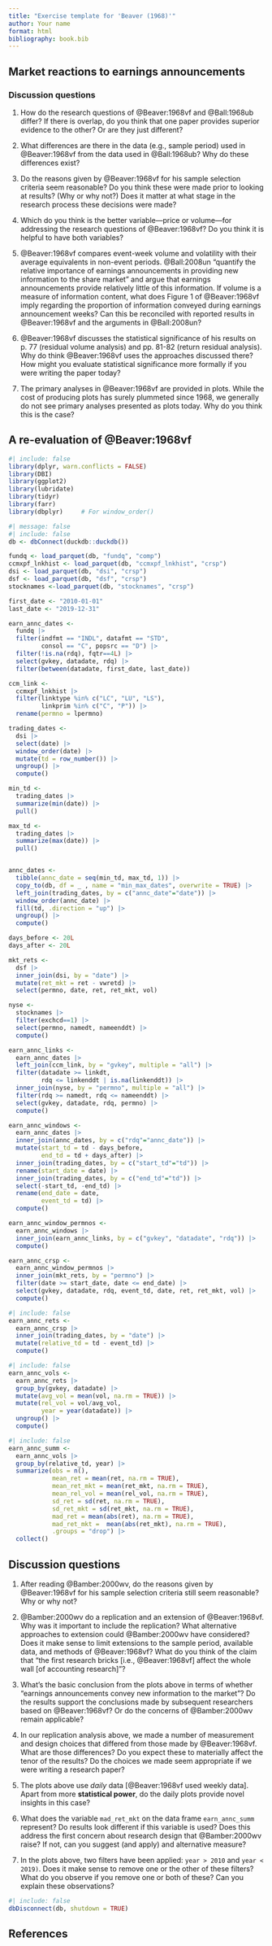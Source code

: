 ```yaml
---
title: "Exercise template for 'Beaver (1968)'"
author: Your name
format: html
bibliography: book.bib
---
```


## Market reactions to earnings announcements

### Discussion questions

1. How do the research questions of @Beaver:1968vf and @Ball:1968ub differ?
If there is overlap, do you think that one paper provides superior evidence to the other?
Or are they just different?

2. What differences are there in the data (e.g., sample period) used in @Beaver:1968vf from the data used in @Ball:1968ub?
Why do these differences exist?

3. Do the reasons given by @Beaver:1968vf for his sample selection criteria seem reasonable? 
Do you think these were made prior to looking at results? (Why or why not?)
Does it matter at what stage in the research process these decisions were made?

3. Which do you think is the better variable---price or volume---for addressing the research questions of @Beaver:1968vf?
Do you think it is helpful to have both variables?

4. @Beaver:1968vf compares event-week volume and volatility with their average equivalents in non-event periods.
@Ball:2008un "quantify the relative importance of earnings announcements in providing new information to the share market" and argue that earnings announcements provide relatively little of this information.
If volume is a measure of information content, what does Figure 1 of @Beaver:1968vf imply regarding the proportion of information conveyed during earnings announcement weeks?
Can this be reconciled with reported results in @Beaver:1968vf and the arguments in @Ball:2008un?

5. @Beaver:1968vf discusses the statistical significance of his results on p. 77 (residual volume analysis) and pp. 81-82 (return residual analysis).
Why do think @Beaver:1968vf uses the approaches discussed there?
How might you evaluate statistical significance more formally if you were writing the paper today?

6. The primary analyses in @Beaver:1968vf are provided in plots.
While the cost of producing plots has surely plummeted since 1968, we generally do not see primary analyses presented as plots today.
Why do you think this is the case?

## A re-evaluation of @Beaver:1968vf

```r
#| include: false
library(dplyr, warn.conflicts = FALSE)
library(DBI)
library(ggplot2)
library(lubridate)
library(tidyr)
library(farr)
library(dbplyr)     # For window_order()
```

```r
#| message: false
#| include: false
db <- dbConnect(duckdb::duckdb())

fundq <- load_parquet(db, "fundq", "comp")
ccmxpf_lnkhist <- load_parquet(db, "ccmxpf_lnkhist", "crsp")
dsi <- load_parquet(db, "dsi", "crsp")
dsf <- load_parquet(db, "dsf", "crsp")
stocknames <-load_parquet(db, "stocknames", "crsp")

first_date <- "2010-01-01"
last_date <- "2019-12-31"

earn_annc_dates <-
  fundq |>
  filter(indfmt == "INDL", datafmt == "STD",
         consol == "C", popsrc == "D") |>
  filter(!is.na(rdq), fqtr==4L) |>
  select(gvkey, datadate, rdq) |>
  filter(between(datadate, first_date, last_date))

ccm_link <-
  ccmxpf_lnkhist |>
  filter(linktype %in% c("LC", "LU", "LS"),
         linkprim %in% c("C", "P")) |>
  rename(permno = lpermno)

trading_dates <-
  dsi |>
  select(date) |>
  window_order(date) |>
  mutate(td = row_number()) |>
  ungroup() |>
  compute()

min_td <- 
  trading_dates |>
  summarize(min(date)) |>
  pull()

max_td <- 
  trading_dates |>
  summarize(max(date)) |>
  pull()


annc_dates <-
  tibble(annc_date = seq(min_td, max_td, 1)) |>
  copy_to(db, df = _ , name = "min_max_dates", overwrite = TRUE) |>
  left_join(trading_dates, by = c("annc_date"="date")) |>
  window_order(annc_date) |>
  fill(td, .direction = "up") |>
  ungroup() |>
  compute()

days_before <- 20L
days_after <- 20L

mkt_rets <-
  dsf |>
  inner_join(dsi, by = "date") |>
  mutate(ret_mkt = ret - vwretd) |>
  select(permno, date, ret, ret_mkt, vol)

nyse <-
  stocknames |> 
  filter(exchcd==1) |>
  select(permno, namedt, nameenddt) |>
  compute()

earn_annc_links <-
  earn_annc_dates |>
  left_join(ccm_link, by = "gvkey", multiple = "all") |>
  filter(datadate >= linkdt, 
         rdq <= linkenddt | is.na(linkenddt)) |>
  inner_join(nyse, by = "permno", multiple = "all") |>
  filter(rdq >= namedt, rdq <= nameenddt) |>
  select(gvkey, datadate, rdq, permno) |>
  compute()

earn_annc_windows <-
  earn_annc_dates |>
  inner_join(annc_dates, by = c("rdq"="annc_date")) |>
  mutate(start_td = td - days_before, 
         end_td = td + days_after) |>
  inner_join(trading_dates, by = c("start_td"="td")) |>
  rename(start_date = date) |>
  inner_join(trading_dates, by = c("end_td"="td")) |>
  select(-start_td, -end_td) |>
  rename(end_date = date,
         event_td = td) |>
  compute()

earn_annc_window_permnos <-
  earn_annc_windows |>
  inner_join(earn_annc_links, by = c("gvkey", "datadate", "rdq")) |>
  compute()

earn_annc_crsp <-
  earn_annc_window_permnos |>
  inner_join(mkt_rets, by = "permno") |>
  filter(date >= start_date, date <= end_date) |>
  select(gvkey, datadate, rdq, event_td, date, ret, ret_mkt, vol) |>
  compute()
```

```r
#| include: false
earn_annc_rets <-
  earn_annc_crsp |>
  inner_join(trading_dates, by = "date") |>
  mutate(relative_td = td - event_td) |>
  compute()
```

```r
#| include: false
earn_annc_vols <-
  earn_annc_rets |>
  group_by(gvkey, datadate) |>
  mutate(avg_vol = mean(vol, na.rm = TRUE)) |>
  mutate(rel_vol = vol/avg_vol,
         year = year(datadate)) |>
  ungroup() |>
  compute()
```

```r
#| include: false
earn_annc_summ <-
  earn_annc_vols |>
  group_by(relative_td, year) |>
  summarize(obs = n(),
            mean_ret = mean(ret, na.rm = TRUE),
            mean_ret_mkt = mean(ret_mkt, na.rm = TRUE),
            mean_rel_vol = mean(rel_vol, na.rm = TRUE),
            sd_ret = sd(ret, na.rm = TRUE),
            sd_ret_mkt = sd(ret_mkt, na.rm = TRUE),
            mad_ret = mean(abs(ret), na.rm = TRUE),
            mad_ret_mkt =  mean(abs(ret_mkt), na.rm = TRUE),
            .groups = "drop") |>
  collect()
```

## Discussion questions

1. After reading @Bamber:2000wv, do the reasons given by @Beaver:1968vf for his sample selection criteria still seem reasonable? 
Why or why not?

2. @Bamber:2000wv do a replication and an extension of @Beaver:1968vf.
Why was it important to include the replication?
What alternative approaches to extension could @Bamber:2000wv have considered? 
Does it make sense to limit extensions to the sample period, available data, and methods of @Beaver:1968vf?
What do you think of the claim that "the first research bricks [i.e., @Beaver:1968vf] affect the whole wall [of accounting research]"?

3. What's the basic conclusion from the plots above in terms of whether "earnings announcements convey new information to the market"?
Do the results support the conclusions made by subsequent researchers based on @Beaver:1968vf?
Or do the concerns of @Bamber:2000wv remain applicable?

4. In our replication analysis above, we made a number of measurement and design choices that differed from those made by @Beaver:1968vf.
What are those differences?
Do you expect these to materially affect the tenor of the results?
Do the choices we made seem appropriate if we were writing a research paper?

5. The plots above use *daily* data [@Beaver:1968vf used weekly data].
Apart from more **statistical power**, do the daily plots provide novel insights in this case?

6. What does the variable `mad_ret_mkt` on the data frame `earn_annc_summ` represent?
Do results look different if this variable is used?
Does this address the first concern about research design that @Bamber:2000wv raise?
If not, can you suggest (and apply) and alternative measure?

7. In the plots above, two filters have been applied: `year > 2010` and `year < 2019)`.
Does it make sense to remove one or the other of these filters?
What do you observe if you remove one or both of these?
Can you explain these observations?

```r
#| include: false
dbDisconnect(db, shutdown = TRUE)
```

## References
